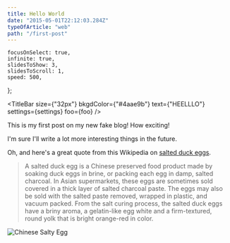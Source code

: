 ```yaml
---
title: Hello World
date: "2015-05-01T22:12:03.284Z"
typeOfArticle: "web"
path: "/first-post"
---
```



	focusOnSelect: true,
	infinite: true,
	slidesToShow: 3,
	slidesToScroll: 1,
	speed: 500,
};

<TitleBar
	size={"32px"}
	bkgdColor={"#4aae9b"}
	text={"HEELLLO"}
	settings={settings}
	foo={foo}
/>

This is my first post on my new fake blog! How exciting!

I'm sure I'll write a lot more interesting things in the future.

Oh, and here's a great quote from this Wikipedia on
[salted duck eggs](http://en.wikipedia.org/wiki/Salted_duck_egg).

> A salted duck egg is a Chinese preserved food product made by soaking duck
> eggs in brine, or packing each egg in damp, salted charcoal. In Asian
> supermarkets, these eggs are sometimes sold covered in a thick layer of salted
> charcoal paste. The eggs may also be sold with the salted paste removed,
> wrapped in plastic, and vacuum packed. From the salt curing process, the
> salted duck eggs have a briny aroma, a gelatin-like egg white and a
> firm-textured, round yolk that is bright orange-red in color.

![Chinese Salty Egg](./salty_egg.jpg)
